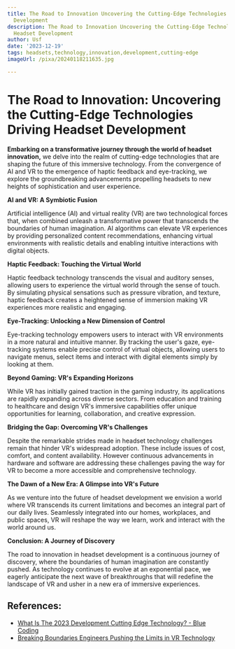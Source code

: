 ```yaml
---
title: The Road to Innovation Uncovering the Cutting-Edge Technologies Driving Headset
  Development
description: The Road to Innovation Uncovering the Cutting-Edge Technologies Driving
  Headset Development
author: Usf
date: '2023-12-19'
tags: headsets,technology,innovation,development,cutting-edge
imageUrl: /pixa/20240118211635.jpg

---
```

# The Road  to Innovation: Uncovering the  Cutting-Edge Technologies Driving Headset Development

**Embarking on a transformative journey  through the world of headset innovation,** we delve into the realm of cutting-edge  technologies that are shaping the  future of this  immersive technology. From the convergence of AI and VR to the emergence of haptic feedback and eye-tracking, we explore the groundbreaking advancements propelling headsets to new heights of sophistication and user experience.

**AI and VR: A Symbiotic Fusion**

Artificial intelligence (AI) and virtual reality (VR) are two technological forces  that, when combined unleash a transformative power  that transcends the boundaries of human imagination. AI algorithms can elevate VR experiences by providing personalized content recommendations, enhancing virtual environments with  realistic details and enabling intuitive interactions with digital objects.

**Haptic Feedback: Touching the Virtual World**

Haptic feedback technology transcends the visual and auditory senses,  allowing users to  experience the virtual world through the sense of touch. By simulating physical sensations such as pressure vibration, and texture, haptic feedback creates  a  heightened  sense of immersion making  VR experiences more realistic and engaging.

**Eye-Tracking: Unlocking a New Dimension of Control**

Eye-tracking technology empowers users to interact with VR  environments  in a more natural and intuitive  manner. By tracking the user's gaze, eye-tracking systems enable precise control  of virtual  objects, allowing users to navigate menus, select items  and interact  with digital elements simply by looking at them.

**Beyond  Gaming: VR's  Expanding Horizons**

While VR has initially gained traction in the gaming industry, its applications  are rapidly expanding across diverse sectors.  From education and training to healthcare and design VR's immersive capabilities offer unique opportunities for learning, collaboration,  and creative expression.

**Bridging the Gap: Overcoming  VR's Challenges**

Despite the  remarkable strides made in headset technology challenges remain that  hinder VR's widespread adoption. These include issues of cost, comfort, and content availability. However continuous advancements in hardware and software are addressing these challenges paving  the way for  VR to become a more accessible and comprehensive technology.

**The Dawn of a New Era: A Glimpse into VR's Future**

As  we venture into the future of headset development we envision a world where VR transcends its current  limitations  and becomes an integral part of our daily lives. Seamlessly integrated  into our homes,  workplaces, and public spaces, VR will reshape the way we learn, work and interact with  the world around us.

**Conclusion:  A Journey of Discovery**

The  road to innovation in headset development is a continuous journey of discovery,  where the boundaries of human imagination are constantly pushed. As technology continues to evolve at an exponential pace, we  eagerly anticipate the next wave of breakthroughs that will redefine the landscape of VR and usher  in a new era of immersive experiences.

## References:
- [What Is The 2023 Development Cutting Edge Technology? - Blue Coding](https://www.bluecoding.com/post/what-is-the-2023-development-cutting-edge-technology)
- [Breaking Boundaries Engineers Pushing the Limits in VR Technology](https://utilitiesone.com/breaking-boundaries-engineers-pushing-the-limits-in-vr-technology)
